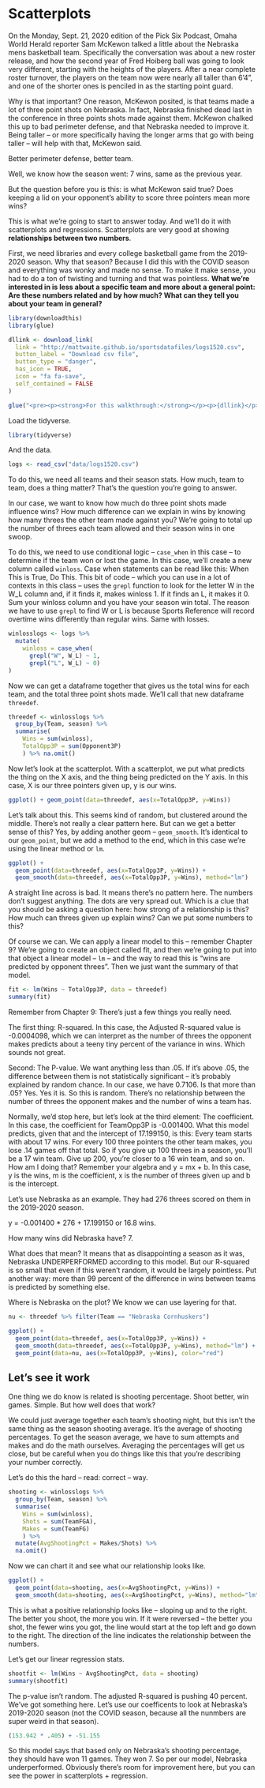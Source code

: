 # Scatterplots

On the Monday, Sept. 21, 2020 edition of the Pick Six Podcast, Omaha World Herald reporter Sam McKewon talked a little about the Nebraska mens basketball team. Specifically the conversation was about a new roster release, and how the second year of Fred Hoiberg ball was going to look very different, starting with the heights of the players. After a near complete roster turnover, the players on the team now were nearly all taller than 6'4", and one of the shorter ones is penciled in as the starting point guard.

Why is that important? One reason, McKewon posited, is that teams made a lot of three point shots on Nebraska. In fact, Nebraska finished dead last in the conference in three points shots made against them. McKewon chalked this up to bad perimeter defense, and that Nebraska needed to improve it. Being taller -- or more specifically having the longer arms that go with being taller -- will help with that, McKewon said. 

Better perimeter defense, better team.

Well, we know how the season went: 7 wins, same as the previous year.

But the question before you is this: is what McKewon said true? Does keeping a lid on your opponent's ability to score three pointers mean more wins?

This is what we're going to start to answer today. And we'll do it with scatterplots and regressions. Scatterplots are very good at showing **relationships between two numbers**. 

First, we need libraries and every college basketball game from the 2019-2020 season. Why that season? Because I did this with the COVID season and everything was wonky and made no sense. To make it make sense, you had to do a ton of twisting and turning and that was pointless. **What we're interested in is less about a specific team and more about a general point: Are these numbers related and by how much? What can they tell you about your team in general?**

```r
library(downloadthis)
library(glue)

dllink <- download_link(
  link = "http://mattwaite.github.io/sportsdatafiles/logs1520.csv",
  button_label = "Download csv file",
  button_type = "danger",
  has_icon = TRUE,
  icon = "fa fa-save",
  self_contained = FALSE
)

glue("<pre><p><strong>For this walkthrough:</strong></p><p>{dllink}</p></pre>")
```

Load the tidyverse.

```r
library(tidyverse)
```

And the data.

```r
logs <- read_csv("data/logs1520.csv")
```

To do this, we need all teams and their season stats. How much, team to team, does a thing matter? That's the question you're going to answer. 

In our case, we want to know how much do three point shots made influence wins? How much difference can we explain in wins by knowing how many threes the other team made against you? We're going to total up the number of threes each team allowed and their season wins in one swoop.

To do this, we need to use conditional logic -- `case_when` in this case -- to determine if the team won or lost the game. In this case, we'll create a new column called `winloss`. Case when statements can be read like this: When This is True, Do This. This bit of code -- which you can use in a lot of contexts in this class -- uses the `grepl` function to look for the letter W in the W_L column and, if it finds it, makes winloss 1. If it finds an L, it makes it 0. Sum your winloss column and you have your season win total. The reason we have to use `grepl` to find W or L is because Sports Reference will record overtime wins differently than regular wins. Same with losses. 

```r
winlosslogs <- logs %>% 
  mutate(
    winloss = case_when(
      grepl("W", W_L) ~ 1, 
      grepl("L", W_L) ~ 0)
)
```

Now we can get a dataframe together that gives us the total wins for each team, and the total three point shots made. We'll call that new dataframe `threedef`.

```r
threedef <- winlosslogs %>% 
  group_by(Team, season) %>% 
  summarise(
    Wins = sum(winloss), 
    TotalOpp3P = sum(Opponent3P)
    ) %>% na.omit()
```

Now let's look at the scatterplot. With a scatterplot, we put what predicts the thing on the X axis, and the thing being predicted on the Y axis. In this case, X is our three pointers given up, y is our wins.

```r
ggplot() + geom_point(data=threedef, aes(x=TotalOpp3P, y=Wins))
```

Let's talk about this. This seems kind of random, but clustered around the middle. There's not really a clear pattern here. But can we get a better sense of this? Yes, by adding another geom -- `geom_smooth`. It's identical to our `geom_point`, but we add a method to the end, which in this case we're using the linear method or `lm`.

```r
ggplot() + 
  geom_point(data=threedef, aes(x=TotalOpp3P, y=Wins)) +
  geom_smooth(data=threedef, aes(x=TotalOpp3P, y=Wins), method="lm")
```

A straight line across is bad. It means there's no pattern here. The numbers don't suggest anything. The dots are very spread out. Which is a clue that you should be asking a question here: how strong of a relationship is this? How much can threes given up explain wins? Can we put some numbers to this?

Of course we can. We can apply a linear model to this -- remember Chapter 9? We're going to create an object called fit, and then we're going to put into that object a linear model -- `lm` -- and the way to read this is "wins are predicted by opponent threes". Then we just want the summary of that model.

```r
fit <- lm(Wins ~ TotalOpp3P, data = threedef)
summary(fit)
```

Remember from Chapter 9: There's just a few things you really need.

The first thing: R-squared. In this case, the Adjusted R-squared value is -0.0004098, which we can interpret as the number of threes the opponent makes predicts about a teeny tiny percent of the variance in wins. Which sounds not great.

Second: The P-value. We want anything less than .05. If it's above .05, the difference between them is not statistically significant -- it's probably explained by random chance. In our case, we have 0.7106. Is that more than .05? Yes. Yes it is. So this is random. There's no relationship between the number of threes the opponent makes and the number of wins a team has.


Normally, we'd stop here, but let's look at the third element: The coefficient. In this case, the coefficient for TeamOpp3P is -0.001400. What this model predicts, given that and the intercept of 17.199150, is this: Every team starts with about 17 wins. For every 100 three pointers the other team makes, you lose .14 games off that total. So if you give up 100 threes in a season, you'll be a 17 win team. Give up 200, you're closer to a 16 win team, and so on. How am I doing that? Remember your algebra and y = mx + b. In this case, y is the wins, m is the coefficient, x is the number of threes given up and b is the intercept. 

Let's use Nebraska as an example. They had 276 threes scored on them in the 2019-2020 season. 

y = -0.001400 * 276 + 17.199150 or 16.8 wins. 

How many wins did Nebraska have? 7. 

What does that mean? It means that as disappointing a season as it was, Nebraska UNDERPERFORMED according to this model. But our R-squared is so small that even if this weren't random, it would be largely pointless. Put another way: more than 99 percent of the difference in wins between teams is predicted by something else.

Where is Nebraska on the plot? We know we can use layering for that. 

```r
nu <- threedef %>% filter(Team == "Nebraska Cornhuskers")
```

```r
ggplot() + 
  geom_point(data=threedef, aes(x=TotalOpp3P, y=Wins)) +
  geom_smooth(data=threedef, aes(x=TotalOpp3P, y=Wins), method="lm") +
  geom_point(data=nu, aes(x=TotalOpp3P, y=Wins), color="red")
```

## Let's see it work

One thing we do know is related is shooting percentage. Shoot better, win games. Simple. But how well does that work?

We could just average together each team's shooting night, but this isn't the same thing as the season shooting average. It's the average of shooting percentages. To get the season average, we have to sum attempts and makes and do the math ourselves. Averaging the percentages will get us close, but be careful when you do things like this that you're describing your number correctly.

Let's do this the hard -- read: correct -- way. 

```r
shooting <- winlosslogs %>% 
  group_by(Team, season) %>% 
  summarise(
    Wins = sum(winloss), 
    Shots = sum(TeamFGA),
    Makes = sum(TeamFG)
    ) %>% 
  mutate(AvgShootingPct = Makes/Shots) %>% 
  na.omit()
```

Now we can chart it and see what our relationship looks like.

```r
ggplot() + 
  geom_point(data=shooting, aes(x=AvgShootingPct, y=Wins)) +
  geom_smooth(data=shooting, aes(x=AvgShootingPct, y=Wins), method="lm")
```

This is what a positive relationship looks like -- sloping up and to the right. The better you shoot, the more you win. If it were reversed -- the better you shot, the fewer wins you got, the line would start at the top left and go down to the right. The direction of the line indicates the relationship between the numbers. 

Let's get our linear regression stats. 

```r
shootfit <- lm(Wins ~ AvgShootingPct, data = shooting)
summary(shootfit)
```

The p-value isn't random. The adjusted R-squared is pushing 40 percent. We've got something here. Let's use our coefficents to look at Nebraska's 2019-2020 season (not the COVID season, because all the nunmbers are super weird in that season).

```r
(153.942 * .405) + -51.155 
```

So this model says that based only on Nebraska's shooting percentage, they should have won 11 games. They won 7. So per our model, Nebraska underperformed. Obviously there's room for improvement here, but you can see the power in scatterplots + regression. 
